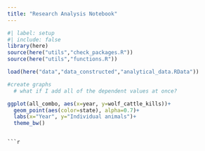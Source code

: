 ```yaml
---
title: "Research Analysis Notebook"
---
```


```r
#| label: setup
#| include: false
library(here)
source(here("utils","check_packages.R"))
source(here("utils","functions.R"))
```

```r

load(here("data","data_constructed","analytical_data.RData"))

#create graphs
  # what if I add all of the dependent values at once?

ggplot(all_combo, aes(x=year, y=wolf_cattle_kills))+
  geom_point(aes(color=state), alpha=0.7)+
  labs(x="Year", y="Individual animals")+
  theme_bw()


```
```

```r




```